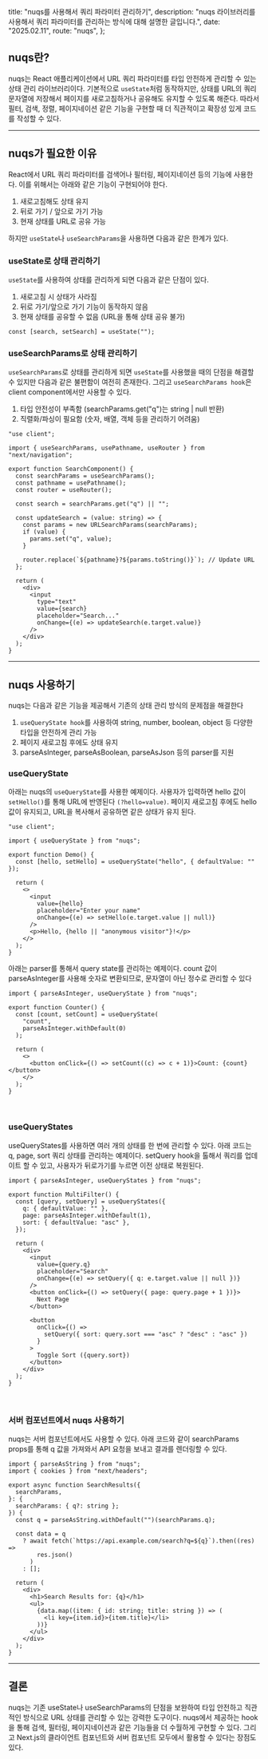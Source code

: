 
  title: "nuqs를 사용해서 쿼리 파라미터 관리하기",
  description:
    "nuqs 라이브러리를 사용해서 쿼리 파라미터를 관리하는 방식에 대해 설명한 글입니다.",
  date: "2025.02.11",
  route: "nuqs",
};

<Meta metadata={metadata} />

## nuqs란?

nuqs는 React 애플리케이션에서 URL 쿼리 파라미터를 타입 안전하게 관리할 수 있는 상태 관리 라이브러리이다.
기본적으로 `useState`처럼 동작하지만, 상태를 URL의 쿼리 문자열에 저장해서 페이지를 새로고침하거나 공유해도 유지할 수 있도록 해준다.
따라서 필터, 검색, 정렬, 페이지네이션 같은 기능을 구현할 때 더 직관적이고 확장성 있게 코드를 작성할 수 있다.

---

## nuqs가 필요한 이유

React에서 URL 쿼리 파라미터를 검색어나 필터링, 페이지네이션 등의 기능에 사용한다. 이를 위해서는 아래와 같은 기능이 구현되어야 한다.

1. 새로고침해도 상태 유지
2. 뒤로 가기 / 앞으로 가기 가능
3. 현재 상태를 URL로 공유 가능

하지만 `useState`나 `useSearchParams`을 사용하면 다음과 같은 한계가 있다.

### useState로 상태 관리하기

`useState`를 사용하여 상태를 관리하게 되면 다음과 같은 단점이 있다.

1. 새로고침 시 상태가 사라짐
2. 뒤로 가기/앞으로 가기 기능이 동작하지 않음
3. 현재 상태를 공유할 수 없음 (URL을 통해 상태 공유 불가)

```tsx
const [search, setSearch] = useState("");
```

### useSearchParams로 상태 관리하기

`useSearchParams`로 상태를 관리하게 되면 `useState`를 사용했을 때의 단점을 해결할 수 있지만 다음과 같은 불편함이 여전히 존재한다.
그리고 `useSearchParams hook`은 client component에서만 사용할 수 있다.

1. 타입 안전성이 부족함 (searchParams.get("q")는 string | null 반환)
2. 직렬화/파싱이 필요함 (숫자, 배열, 객체 등을 관리하기 어려움)

```tsx
"use client";

import { useSearchParams, usePathname, useRouter } from "next/navigation";

export function SearchComponent() {
  const searchParams = useSearchParams();
  const pathname = usePathname();
  const router = useRouter();

  const search = searchParams.get("q") || "";

  const updateSearch = (value: string) => {
    const params = new URLSearchParams(searchParams);
    if (value) {
      params.set("q", value);
    }

    router.replace(`${pathname}?${params.toString()}`); // Update URL
  };

  return (
    <div>
      <input
        type="text"
        value={search}
        placeholder="Search..."
        onChange={(e) => updateSearch(e.target.value)}
      />
    </div>
  );
}
```

---

## nuqs 사용하기

nuqs는 다음과 같은 기능을 제공해서 기존의 상태 관리 방식의 문제점을 해결한다

1. `useQueryState hook`를 사용하여 string, number, boolean, object 등 다양한 타입을 안전하게 관리 가능
2. 페이지 새로고침 후에도 상태 유지
3. parseAsInteger, parseAsBoolean, parseAsJson 등의 parser를 지원

### useQueryState

아래는 nuqs의 `useQueryState`를 사용한 예제이다. 사용자가 입력하면 hello 값이 `setHello()`를 통해 URL에 반영된다 `(?hello=value)`.
페이지 새로고침 후에도 hello 값이 유지되고, URL을 복사해서 공유하면 같은 상태가 유지 된다.

```tsx
"use client";

import { useQueryState } from "nuqs";

export function Demo() {
  const [hello, setHello] = useQueryState("hello", { defaultValue: "" });

  return (
    <>
      <input
        value={hello}
        placeholder="Enter your name"
        onChange={(e) => setHello(e.target.value || null)}
      />
      <p>Hello, {hello || "anonymous visitor"}!</p>
    </>
  );
}
```

아래는 parser를 통해서 query state를 관리하는 예제이다. count 값이 parseAsInteger를 사용해 숫자로 변환되므로, 문자열이 아닌 정수로 관리할 수 있다

```tsx
import { parseAsInteger, useQueryState } from "nuqs";

export function Counter() {
  const [count, setCount] = useQueryState(
    "count",
    parseAsInteger.withDefault(0)
  );

  return (
    <>
      <button onClick={() => setCount((c) => c + 1)}>Count: {count}</button>
    </>
  );
}
```

<br />

### useQueryStates

useQueryStates를 사용하면 여러 개의 상태를 한 번에 관리할 수 있다. 아래 코드는 q, page, sort 쿼리 상태를 관리하는 예제이다.
setQuery hook을 톨해서 쿼리를 업데이트 할 수 있고, 사용자가 뒤로가기를 누르면 이전 상태로 복원된다.

```tsx
import { parseAsInteger, useQueryStates } from "nuqs";

export function MultiFilter() {
  const [query, setQuery] = useQueryStates({
    q: { defaultValue: "" },
    page: parseAsInteger.withDefault(1),
    sort: { defaultValue: "asc" },
  });

  return (
    <div>
      <input
        value={query.q}
        placeholder="Search"
        onChange={(e) => setQuery({ q: e.target.value || null })}
      />
      <button onClick={() => setQuery({ page: query.page + 1 })}>
        Next Page
      </button>

      <button
        onClick={() =>
          setQuery({ sort: query.sort === "asc" ? "desc" : "asc" })
        }
      >
        Toggle Sort ({query.sort})
      </button>
    </div>
  );
}
```

<br />

### 서버 컴포넌트에서 nuqs 사용하기

nuqs는 서버 컴포넌트에서도 사용할 수 있다. 아래 코드와 같이 searchParams props를 통해 q 값을 가져와서 API 요청을 보내고 결과를 렌더링할 수 있다.

```tsx
import { parseAsString } from "nuqs";
import { cookies } from "next/headers";

export async function SearchResults({
  searchParams,
}: {
  searchParams: { q?: string };
}) {
  const q = parseAsString.withDefault("")(searchParams.q);

  const data = q
    ? await fetch(`https://api.example.com/search?q=${q}`).then((res) =>
        res.json()
      )
    : [];

  return (
    <div>
      <h1>Search Results for: {q}</h1>
      <ul>
        {data.map((item: { id: string; title: string }) => (
          <li key={item.id}>{item.title}</li>
        ))}
      </ul>
    </div>
  );
}
```

---

## 결론

nuqs는 기존 useState나 useSearchParams의 단점을 보완하여 타입 안전하고 직관적인 방식으로 URL 상태를 관리할 수 있는 강력한 도구이다.
nuqs에서 제공하는 hook을 통해 검색, 필터링, 페이지네이션과 같은 기능들을 더 수월하게 구현할 수 있다.
그리고 Next.js의 클라이언트 컴포넌트와 서버 컴포넌트 모두에서 활용할 수 있다는 장점도 있다.
